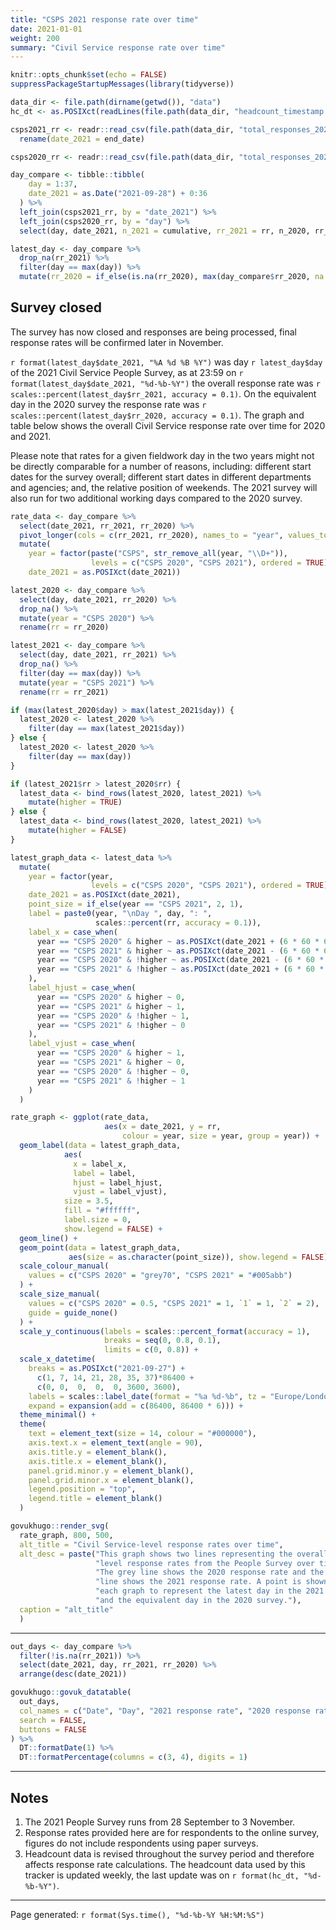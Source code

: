 ```yaml
---
title: "CSPS 2021 response rate over time"
date: 2021-01-01
weight: 200
summary: "Civil Service response rate over time"
---
```


```r
knitr::opts_chunk$set(echo = FALSE)
suppressPackageStartupMessages(library(tidyverse))

data_dir <- file.path(dirname(getwd()), "data")
hc_dt <- as.POSIXct(readLines(file.path(data_dir, "headcount_timestamp.txt")))

csps2021_rr <- readr::read_csv(file.path(data_dir, "total_responses_2021.csv")) %>%
  rename(date_2021 = end_date)

csps2020_rr <- readr::read_csv(file.path(data_dir, "total_responses_2020.csv"))

day_compare <- tibble::tibble(
    day = 1:37,
    date_2021 = as.Date("2021-09-28") + 0:36
  ) %>% 
  left_join(csps2021_rr, by = "date_2021") %>%
  left_join(csps2020_rr, by = "day") %>%
  select(day, date_2021, n_2021 = cumulative, rr_2021 = rr, n_2020, rr_2020)

latest_day <- day_compare %>%
  drop_na(rr_2021) %>%
  filter(day == max(day)) %>%
  mutate(rr_2020 = if_else(is.na(rr_2020), max(day_compare$rr_2020, na.rm = TRUE), rr_2020))

```

<div class="govuk-notification-banner" role="region" aria-labelledby="govuk-notification-banner-title" data-module="govuk-notification-banner">
<div class="govuk-notification-banner__header">
<h2 class="govuk-notification-banner__title" id="govuk-notification-banner-title">Survey closed</h2>
</div>
<div class="govuk-notification-banner__content">
<p class="govuk-notification-banner__heading">The survey has now closed and responses are being processed, final response rates will be confirmed later in November.</p>
</div>
</div>

`r format(latest_day$date_2021, "%A %d %B %Y")` was day `r latest_day$day` of the 2021 Civil Service People Survey, as at 23:59 on `r format(latest_day$date_2021, "%d-%b-%Y")` the overall response rate was `r scales::percent(latest_day$rr_2021, accuracy = 0.1)`. On the equivalent day in the 2020 survey the response rate was `r scales::percent(latest_day$rr_2020, accuracy = 0.1)`. The graph and table below shows the overall Civil Service response rate over time for 2020 and 2021.

Please note that rates for a given fieldwork day in the two years might not be directly comparable for a number of reasons, including: different start dates for the survey overall; different start dates in different departments and agencies; and, the relative position of weekends. The 2021 survey will also run for two additional working days compared to the 2020 survey.


```r
rate_data <- day_compare %>%
  select(date_2021, rr_2021, rr_2020) %>%
  pivot_longer(cols = c(rr_2021, rr_2020), names_to = "year", values_to = "rr") %>%
  mutate(
    year = factor(paste("CSPS", str_remove_all(year, "\\D+")), 
                  levels = c("CSPS 2020", "CSPS 2021"), ordered = TRUE),
    date_2021 = as.POSIXct(date_2021))

latest_2020 <- day_compare %>%
  select(day, date_2021, rr_2020) %>%
  drop_na() %>%
  mutate(year = "CSPS 2020") %>%
  rename(rr = rr_2020)

latest_2021 <- day_compare %>%
  select(day, date_2021, rr_2021) %>%
  drop_na() %>%
  filter(day == max(day)) %>%
  mutate(year = "CSPS 2021") %>%
  rename(rr = rr_2021)

if (max(latest_2020$day) > max(latest_2021$day)) {
  latest_2020 <- latest_2020 %>% 
    filter(day == max(latest_2021$day))
} else {
  latest_2020 <- latest_2020 %>% 
    filter(day == max(day))
}

if (latest_2021$rr > latest_2020$rr) {
  latest_data <- bind_rows(latest_2020, latest_2021) %>%
    mutate(higher = TRUE)
} else {
  latest_data <- bind_rows(latest_2020, latest_2021) %>%
    mutate(higher = FALSE)
}

latest_graph_data <- latest_data %>%
  mutate(
    year = factor(year, 
                  levels = c("CSPS 2020", "CSPS 2021"), ordered = TRUE),
    date_2021 = as.POSIXct(date_2021),
    point_size = if_else(year == "CSPS 2021", 2, 1),
    label = paste0(year, "\nDay ", day, ": ", 
                   scales::percent(rr, accuracy = 0.1)),
    label_x = case_when(
      year == "CSPS 2020" & higher ~ as.POSIXct(date_2021 + (6 * 60 * 60)),
      year == "CSPS 2021" & higher ~ as.POSIXct(date_2021 - (6 * 60 * 60)),
      year == "CSPS 2020" & !higher ~ as.POSIXct(date_2021 - (6 * 60 * 60)),
      year == "CSPS 2021" & !higher ~ as.POSIXct(date_2021 + (6 * 60 * 60))
    ),
    label_hjust = case_when(
      year == "CSPS 2020" & higher ~ 0,
      year == "CSPS 2021" & higher ~ 1,
      year == "CSPS 2020" & !higher ~ 1,
      year == "CSPS 2021" & !higher ~ 0
    ),
    label_vjust = case_when(
      year == "CSPS 2020" & higher ~ 1,
      year == "CSPS 2021" & higher ~ 0,
      year == "CSPS 2020" & !higher ~ 0,
      year == "CSPS 2021" & !higher ~ 1
    )
  )

rate_graph <- ggplot(rate_data, 
                     aes(x = date_2021, y = rr, 
                         colour = year, size = year, group = year)) +
  geom_label(data = latest_graph_data, 
            aes(
              x = label_x,
              label = label,
              hjust = label_hjust,
              vjust = label_vjust),
            size = 3.5,
            fill = "#ffffff",
            label.size = 0,
            show.legend = FALSE) +
  geom_line() +
  geom_point(data = latest_graph_data, 
             aes(size = as.character(point_size)), show.legend = FALSE) +
  scale_colour_manual(
    values = c("CSPS 2020" = "grey70", "CSPS 2021" = "#005abb")
  ) +
  scale_size_manual(
    values = c("CSPS 2020" = 0.5, "CSPS 2021" = 1, `1` = 1, `2` = 2),
    guide = guide_none()
  ) +
  scale_y_continuous(labels = scales::percent_format(accuracy = 1),
                     breaks = seq(0, 0.8, 0.1),
                     limits = c(0, 0.8)) +
  scale_x_datetime(
    breaks = as.POSIXct("2021-09-27") + 
      c(1, 7, 14, 21, 28, 35, 37)*86400 + 
      c(0, 0,  0,  0,  0, 3600, 3600),
    labels = scales::label_date(format = "%a %d-%b", tz = "Europe/London"),
    expand = expansion(add = c(86400, 86400 * 6))) +
  theme_minimal() +
  theme(
    text = element_text(size = 14, colour = "#000000"),
    axis.text.x = element_text(angle = 90),
    axis.title.y = element_blank(),
    axis.title.x = element_blank(),
    panel.grid.minor.y = element_blank(),
    panel.grid.minor.x = element_blank(),
    legend.position = "top",
    legend.title = element_blank()
  )

govukhugo::render_svg(
  rate_graph, 800, 500,
  alt_title = "Civil Service-level response rates over time", 
  alt_desc = paste("This graph shows two lines representing the overall",
                   "level response rates from the People Survey over time.",
                   "The grey line shows the 2020 response rate and the blue",
                   "line shows the 2021 response rate. A point is shown on",
                   "each graph to represent the latest day in the 2021 survey",
                   "and the equivalent day in the 2020 survey."),
  caption = "alt_title"
  )

```

<hr class="govuk-section-break govuk-section-break--l">

```r
out_days <- day_compare %>%
  filter(!is.na(rr_2021)) %>%
  select(date_2021, day, rr_2021, rr_2020) %>%
  arrange(desc(date_2021))

govukhugo::govuk_datatable(
  out_days,
  col_names = c("Date", "Day", "2021 response rate", "2020 response rate"),
  search = FALSE,
  buttons = FALSE
) %>%
  DT::formatDate(1) %>%
  DT::formatPercentage(columns = c(3, 4), digits = 1)
```

<hr class="govuk-section-break govuk-section-break--xl govuk-section-break--visible">

## Notes
1. The 2021 People Survey runs from 28 September to 3 November.
1. Response rates provided here are for respondents to the online survey, figures do not include respondents using paper surveys.
1. Headcount data is revised throughout the survey period and therefore affects response rate calculations. The headcount data used by this tracker is updated weekly, the last update was on `r format(hc_dt, "%d-%b-%Y")`.


<hr class="govuk-section-break govuk-section-break--m">

<span class="govuk-body-s">Page generated: `r format(Sys.time(), "%d-%b-%Y %H:%M:%S")`</span>
